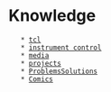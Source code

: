 = Knowledge =
    * [[tcl]]
    * [[instrument control]]
    * [[media]]
    * [[projects]]
    * [[ProblemsSolutions]]
    * [[Comics]]
